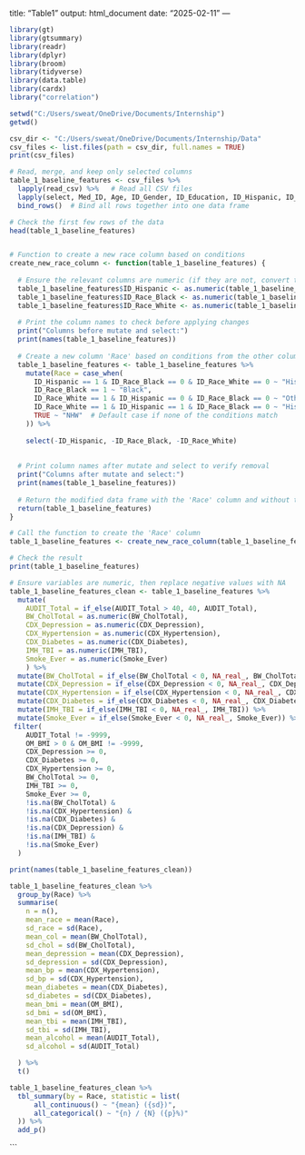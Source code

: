 title: "Table1"
output: html_document
date: "2025-02-11"
---
```r
library(gt)
library(gtsummary)
library(readr)
library(dplyr)
library(broom)
library(tidyverse)
library(data.table)
library(cardx)
library("correlation")
```
```r

setwd("C:/Users/sweat/OneDrive/Documents/Internship")
getwd()

csv_dir <- "C:/Users/sweat/OneDrive/Documents/Internship/Data" 
csv_files <- list.files(path = csv_dir, full.names = TRUE)
print(csv_files)

# Read, merge, and keep only selected columns
table_1_baseline_features <- csv_files %>%
  lapply(read_csv) %>%   # Read all CSV files
  lapply(select, Med_ID, Age, ID_Gender, ID_Education, ID_Hispanic, ID_Race_White, ID_Race_Black, BW_CholTotal, CDX_Depression, CDX_Hypertension, CDX_Diabetes, OM_BMI, IMH_TBI, AUDIT_Total, Smoke_Currently, Smoke_Ever ) %>%
  bind_rows()  # Bind all rows together into one data frame

# Check the first few rows of the data
head(table_1_baseline_features)


# Function to create a new race column based on conditions
create_new_race_column <- function(table_1_baseline_features) {
  
  # Ensure the relevant columns are numeric (if they are not, convert them)
  table_1_baseline_features$ID_Hispanic <- as.numeric(table_1_baseline_features$ID_Hispanic)
  table_1_baseline_features$ID_Race_Black <- as.numeric(table_1_baseline_features$ID_Race_Black)
  table_1_baseline_features$ID_Race_White <- as.numeric(table_1_baseline_features$ID_Race_White)
  
  # Print the column names to check before applying changes
  print("Columns before mutate and select:")
  print(names(table_1_baseline_features))
  
  # Create a new column 'Race' based on conditions from the other columns
  table_1_baseline_features <- table_1_baseline_features %>%
    mutate(Race = case_when(
      ID_Hispanic == 1 & ID_Race_Black == 0 & ID_Race_White == 0 ~ "Hispanic",
      ID_Race_Black == 1 ~ "Black",
      ID_Race_White == 1 & ID_Hispanic == 0 & ID_Race_Black == 0 ~ "Other",  # Non-Hispanic White
      ID_Race_White == 1 & ID_Hispanic == 1 & ID_Race_Black == 0 ~ "Hispanic",  # Hispanic gets priority if both are 1
      TRUE ~ "NHW"  # Default case if none of the conditions match
    )) %>%
    
    select(-ID_Hispanic, -ID_Race_Black, -ID_Race_White)
  
    
  # Print column names after mutate and select to verify removal
  print("Columns after mutate and select:")
  print(names(table_1_baseline_features))
  
  # Return the modified data frame with the 'Race' column and without the original columns
  return(table_1_baseline_features)
}

# Call the function to create the 'Race' column
table_1_baseline_features <- create_new_race_column(table_1_baseline_features)

# Check the result
print(table_1_baseline_features)

# Ensure variables are numeric, then replace negative values with NA
table_1_baseline_features_clean <- table_1_baseline_features %>%
  mutate(
    AUDIT_Total = if_else(AUDIT_Total > 40, 40, AUDIT_Total),
    BW_CholTotal = as.numeric(BW_CholTotal),
    CDX_Depression = as.numeric(CDX_Depression),
    CDX_Hypertension = as.numeric(CDX_Hypertension),
    CDX_Diabetes = as.numeric(CDX_Diabetes),
    IMH_TBI = as.numeric(IMH_TBI),
    Smoke_Ever = as.numeric(Smoke_Ever)
    ) %>%
  mutate(BW_CholTotal = if_else(BW_CholTotal < 0, NA_real_, BW_CholTotal)) %>%
  mutate(CDX_Depression = if_else(CDX_Depression < 0, NA_real_, CDX_Depression)) %>%
  mutate(CDX_Hypertension = if_else(CDX_Hypertension < 0, NA_real_, CDX_Hypertension)) %>%   
  mutate(CDX_Diabetes = if_else(CDX_Diabetes < 0, NA_real_, CDX_Diabetes)) %>%
  mutate(IMH_TBI = if_else(IMH_TBI < 0, NA_real_, IMH_TBI)) %>%
  mutate(Smoke_Ever = if_else(Smoke_Ever < 0, NA_real_, Smoke_Ever)) %>%
 filter(
    AUDIT_Total != -9999,
    OM_BMI > 0 & OM_BMI != -9999, 
    CDX_Depression >= 0,            
    CDX_Diabetes >= 0,              
    CDX_Hypertension >= 0,  
    BW_CholTotal >= 0,      
    IMH_TBI >= 0,
    Smoke_Ever >= 0,
    !is.na(BW_CholTotal) & 
    !is.na(CDX_Hypertension) & 
    !is.na(CDX_Diabetes) & 
    !is.na(CDX_Depression) &
    !is.na(IMH_TBI) &
    !is.na(Smoke_Ever)
  )

print(names(table_1_baseline_features_clean))

table_1_baseline_features_clean %>%
  group_by(Race) %>%
  summarise(
    n = n(), 
    mean_race = mean(Race),
    sd_race = sd(Race),
    mean_col = mean(BW_CholTotal),
    sd_chol = sd(BW_CholTotal),
    mean_depression = mean(CDX_Depression),
    sd_depression = sd(CDX_Depression),
    mean_bp = mean(CDX_Hypertension),
    sd_bp = sd(CDX_Hypertension),
    mean_diabetes = mean(CDX_Diabetes),
    sd_diabetes = sd(CDX_Diabetes),
    mean_bmi = mean(OM_BMI),
    sd_bmi = sd(OM_BMI),
    mean_tbi = mean(IMH_TBI),
    sd_tbi = sd(IMH_TBI),
    mean_alcohol = mean(AUDIT_Total),
    sd_alcohol = sd(AUDIT_Total)

  ) %>%
  t()

table_1_baseline_features_clean %>% 
  tbl_summary(by = Race, statistic = list(
      all_continuous() ~ "{mean} ({sd})",
      all_categorical() ~ "{n} / {N} ({p}%)"
  )) %>%
  add_p()

```



```

